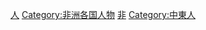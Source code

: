 {{catmore}}
[[Category:毛里塔尼亚|人]]
[[Category:非洲各国人物|Category:非洲各国人物]]
[[Category:各國人物|非]]
[[Category:中東人|Category:中東人]]